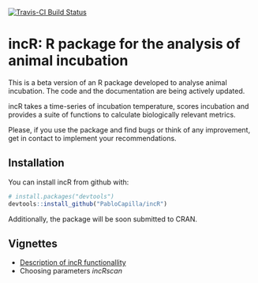 
<!-- README.md is generated from README.Rmd. Please edit that file -->

[![Travis-CI Build Status](https://travis-ci.org/PabloCapilla/incR.svg?branch=master)](https://travis-ci.org/PabloCapilla/incR)

# incR: R package for the analysis of animal incubation

This is a beta version of an R package developed to analyse animal incubation. 
The code and the documentation are being actively updated. 

incR takes a time-series of incubation temperature, scores incubation and provides
a suite of functions to calculate biologically relevant metrics.

Please, if you use the package and find bugs or think of any improvement, get in 
contact to implement your recommendations. 


## Installation

You can install incR from github with:

```r
# install.packages("devtools")
devtools::install_github("PabloCapilla/incR")
```

Additionally, the package will be soon submitted to CRAN.

## Vignettes
- [Description of incR functionallity](vignettes/incR.vignette.Rmd)
- Choosing parameters *incRscan*